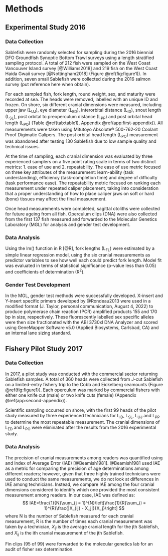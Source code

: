 # Methods

##  Experimental Study 2016

### Data Collection

Sablefish were randomly selected for sampling during the 2016 biennial DFO Groundfish Synoptic Bottom Trawl surveys using a length stratified sampling protocol. A total of 212 fish were sampled on the West Coast Vancouver Island survey [@Williams2018] and 219 fish on the West Coast Haida Gwaii survey [@Nottingham2018] (Figure \@ref(fig:figure1)). In addition, seven small Sablefish were collected during the 2016 salmon survey (put reference here when obtain).  

For each sampled fish, fork length, round weight, sex, and maturity were recorded at sea. The heads were removed, labelled with an unique ID and frozen.  On shore, six different cranial dimensions were measured, including upper jaw (L~UJ~), eye diameter (L~ED~), interorbital distance  (L~ID~), snout length (L~SL~), post orbital to preoperculum distance (L~PP~) and post orbital head length (L~PO~) (Table \@ref(tab:table1), Appendix \@ref(app:first-appendix)). All measurements were taken using Mitutoyo Absolute® 500-762-20 Coolant Proof Digimatic Calipers.  The post orbital head length (L~PO~) measurement was abandoned after testing 130 Sablefish due to low sample quality and technical issues. 

At the time of sampling, each cranial dimension was evaluated by three experienced samplers on a five point rating scale in terms of two distinct metrics: 1. ease of use and 2. repeatability. The ease of use metric focused on three key attributes of the measurement: learn-ability (task understanding), efficiency (task-completion time) and degree of difficulty (task performance ease).  The repeatability metric focused on ranking each measurement under repeated caliper placement, taking into consideration that a proper understanding of how to place caliper jaws on soft or hard (bone) tissues may affect the final measurement. 

Once head measurements were completed, sagittal otoliths were collected for future ageing from all fish. Operculum clips (DNA) were also collected from the first 137 fish measured and forwarded to the Molecular Genetics Laboratory (MGL) for analysis and gender test development.

### Data Analysis

Using the lm() function in R [@R], fork lengths (L~FL~) were estimated by a simple linear regression model, using the six cranial measurements as predictor variables to see how well each could predict fork length.  Model fit was evaluated in terms of statistical significance (p-value less than 0.05) and coefficients of determination (R^2^).

### Gender Test Development

In the MGL, gender test methods were successfully developed. X-insert and Y-insert specific primers developed by @Rondeau2013 were used in a modified format (J. Taylor, personal communication, August 4, 2022) to produce polymerase chain reaction (PCR) amplified products 155 and 170 bp in size, respectively. These fluorescently labelled sex specific alleles were then size fractionated with the ABI 3730xl DNA Analyzer and scored using GeneMapper Software v5.0 (Applied Biosystems, Carlsbad, CA) and an internal lane sizing standard.

## Fishery Pilot Study 2017

### Data Collection

In 2017, a pilot study was conducted with the commercial sector returning Sablefish samples.  A total of 360 heads were collected from J-cut Sablefish on a limited-entry fishery trip to the Cobb and Eickelberg seamounts (Figure \@ref(fig:figure1)).  Each operculum was marked by commercial fishers with either one knife cut (male) or two knife cuts (female) (Appendix \@ref(app:second-appendix)).  

Scientific sampling occurred on shore, with the first 99 heads of the pilot study measured by three experienced technicians for L~ID~, L~SL~, L~UJ~ and L~PP~ to determine the most repeatable measurement.  The cranial dimensions of L~ED~ and L~PO~ were eliminated after the results from the 2016 experimental study.

### Data Analysis

The precision of cranial measurements among readers was quantified using and Index of Average Error (IAE) [@Beamish1981]. @Beamish1981 used IAE as a metric for comparing the precision of age determinations among different readers; however, given that three highly trained technicians were used to conduct the same measurements, we do not look at differences in IAE among technicians. Instead, we compare IAE among the four cranial dimensions considered to identify which one provided the most consistent measurement among readers. In our case, IAE was defined as:
$$
IAE=\frac{1}{N}\sum_{j = 1}^{N}\left[\frac{1}{R}\sum_{i = 1}^{R}\frac{|X_{ij} - X_j|}{X_j}\right]
$$
where N is the number of Sablefish measured for each cranial measurement, R is the number of times each cranial measurement was taken by a technician, $X_{ij}$ is the average cranial length for the jth Sablefish, and $X_{ij}$ is the ith cranial measurement of the jth Sablefish.

Fin clips (95 of 99) were forwarded to the molecular genetics lab for an audit of fisher sex determination. 
